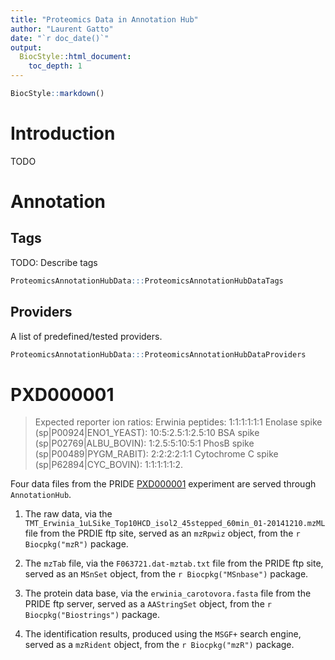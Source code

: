 ```yaml
---
title: "Proteomics Data in Annotation Hub"
author: "Laurent Gatto"
date: "`r doc_date()`"
output:
  BiocStyle::html_document:
    toc_depth: 1
---
```


<!--
%\VignetteEngine{knitr::rmarkdown}
%\VignetteIndexEntry{Proteomics Data in Annotation Hub}
%\VignetteKeyword{proteomics, mass spectrometry, data}
%\VignettePackage{ProteomicsAnnotationHubData}
-->

```r
BiocStyle::markdown()
```

# Introduction

TODO

# Annotation

## Tags

TODO: Describe tags

```r
ProteomicsAnnotationHubData:::ProteomicsAnnotationHubDataTags
```

## Providers

A list of predefined/tested providers.

```r
ProteomicsAnnotationHubData:::ProteomicsAnnotationHubDataProviders
```

# PXD000001

> Expected reporter ion ratios: Erwinia peptides: 1:1:1:1:1:1 Enolase
> spike (sp|P00924|ENO1_YEAST): 10:5:2.5:1:2.5:10 BSA spike
> (sp|P02769|ALBU_BOVIN): 1:2.5:5:10:5:1 PhosB spike
> (sp|P00489|PYGM_RABIT): 2:2:2:2:1:1 Cytochrome C spike
> (sp|P62894|CYC_BOVIN): 1:1:1:1:1:2.

Four data files from the PRIDE
[PXD000001](http://www.ebi.ac.uk/pride/archive/projects/PXD000001)
experiment are served through `AnnotationHub`.

1. The raw data, via the
   `TMT_Erwinia_1uLSike_Top10HCD_isol2_45stepped_60min_01-20141210.mzML`
   file from the PRDIE ftp site, served as an `mzRpwiz` object, from
   the `r Biocpkg("mzR")` package.

2. The `mzTab` file, via the `F063721.dat-mztab.txt` file from the
   PRIDE ftp site, served as an `MSnSet` object, from the
   `r Biocpkg("MSnbase")` package.

3. The protein data base, via the `erwinia_carotovora.fasta` file from
	the PRIDE ftp server, served as a `AAStringSet` object, from the
	`r Biocpkg("Biostrings")` package.

4. The identification results, produced using the `MSGF+` search
   engine, served as a `mzRident` object, from the `r Biocpkg("mzR")`
   package.
